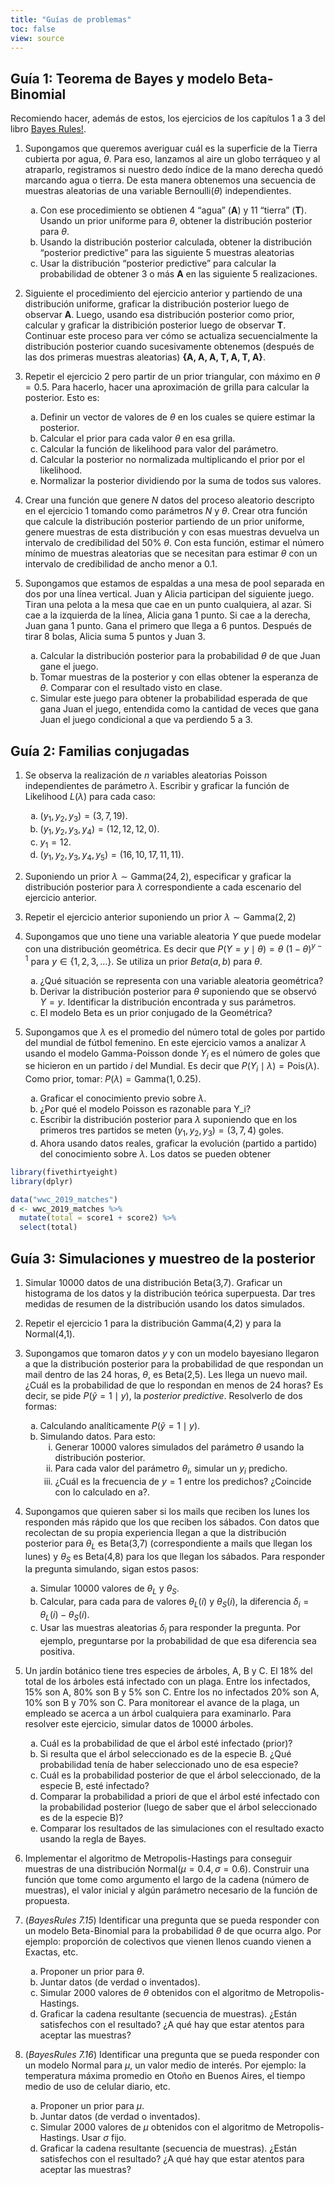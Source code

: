```yaml
---
title: "Guías de problemas"
toc: false
view: source
---
```


## Guía 1: Teorema de Bayes y modelo Beta-Binomial

Recomiendo hacer, además de estos, los ejercicios de los capítulos 1 a 3 del libro [Bayes Rules!](https://www.bayesrulesbook.com/).

1.  Supongamos que queremos averiguar cuál es la superficie de la Tierra cubierta por agua, $\theta$. Para eso, lanzamos al aire un globo terráqueo y al atraparlo, registramos si nuestro dedo índice de la mano derecha quedó marcando agua o tierra. De esta manera obtenemos una secuencia de muestras aleatorias de una variable $\text{Bernoulli}(\theta)$ independientes.

    a.  Con ese procedimiento se obtienen 4 "agua" (**A**) y 11 "tierra" (**T**). Usando un prior uniforme para $\theta$, obtener la distribución posterior para $\theta$.
    b.  Usando la distribución posterior calculada, obtener la distribución "posterior predictive" para las siguiente 5 muestras aleatorias
    c.  Usar la distribución "posterior predictive" para calcular la probabilidad de obtener 3 o más **A** en las siguiente 5 realizaciones.

2.  Siguiente el procedimiento del ejercicio anterior y partiendo de una distribución uniforme, graficar la distribución posterior luego de observar **A**. Luego, usando esa distribución posterior como prior, calcular y graficar la distribición posterior luego de observar **T**. Continuar este proceso para ver cómo se actualiza secuencialmente la distribución posterior cuando sucesivamente obtenemos (después de las dos primeras muestras aleatorias) **{A, A, A, T, A, T, A}**.

3.  Repetir el ejercicio 2 pero partir de un prior triangular, con máximo en $\theta = 0.5$. Para hacerlo, hacer una aproximación de grilla para calcular la posterior. Esto es:

    a.  Definir un vector de valores de $\theta$ en los cuales se quiere estimar la posterior.
    b.  Calcular el prior para cada valor $\theta$ en esa grilla.
    c.  Calcular la función de likelihood para valor del parámetro.
    d.  Calcular la posterior no normalizada multiplicando el prior por el likelihood.
    e.  Normalizar la posterior dividiendo por la suma de todos sus valores.

4.  Crear una función que genere $N$ datos del proceso aleatorio descripto en el ejercicio 1 tomando como parámetros $N$ y $\theta$. Crear otra función que calcule la distribución posterior partiendo de un prior uniforme, genere muestras de esta distribución y con esas muestras devuelva un intervalo de credibilidad del 50% $\theta$. Con esta función, estimar el número mínimo de muestras aleatorias que se necesitan para estimar $\theta$ con un intervalo de credibilidad de ancho menor a 0.1.

5.  Supongamos que estamos de espaldas a una mesa de pool separada en dos por una línea vertical. Juan y Alicia participan del siguiente juego. Tiran una pelota a la mesa que cae en un punto cualquiera, al azar. Si cae a la izquierda de la línea, Alicia gana 1 punto. Si cae a la derecha, Juan gana 1 punto. Gana el primero que llega a 6 puntos. Después de tirar 8 bolas, Alicia suma 5 puntos y Juan 3.

    a.  Calcular la distribución posterior para la probabilidad $\theta$ de que Juan gane el juego.
    b.  Tomar muestras de la posterior y con ellas obtener la esperanza de $\theta$. Comparar con el resultado visto en clase.
    c.  Simular este juego para obtener la probabilidad esperada de que gana Juan el juego, entendida como la cantidad de veces que gana Juan el juego condicional a que va perdiendo 5 a 3.

## Guía 2: Familias conjugadas

1.  Se observa la realización de $n$ variables aleatorias Poisson independientes de parámetro $\lambda$. Escribir y graficar la función de Likelihood $L(\lambda)$ para cada caso:

    a.  $(y_1,y_2,y_3) = (3, 7 ,19)$.
    b.  $(y_1,y_2,y_3,y_4) = (12, 12 ,12, 0)$.
    c.  $y_1 = 12$.
    d.  $(y_1,y_2,y_3,y_4,y_5) = (16, 10 ,17, 11, 11)$.

2.  Suponiendo un prior $\lambda \sim \text{Gamma}(24,2)$, especificar y graficar la distribución posterior para $\lambda$ correspondiente a cada escenario del ejercicio anterior.

3.  Repetir el ejercicio anterior suponiendo un prior $\lambda \sim \text{Gamma}(2,2)$

4.  Supongamos que uno tiene una variable aleatoria $Y$ que puede modelar con una distribución geométrica. Es decir que $P(Y=y \mid \theta) = \theta ~ (1-\theta)^{y-1}$ para $y \in \{1, 2, 3, ...\}$. Se utiliza un prior $Beta(a,b)$ para $\theta$.

    a.  ¿Qué situación se representa con una variable aleatoria geométrica?
    b.  Derivar la distribución posterior para $\theta$ suponiendo que se observó $Y=y$. Identificar la distribución encontrada y sus parámetros.
    c.  El modelo Beta es un prior conjugado de la Geométrica?

5.  Supongamos que $\lambda$ es el promedio del número total de goles por partido del mundial de fútbol femenino. En este ejercicio vamos a analizar $\lambda$ usando el modelo Gamma-Poisson donde $Y_i$ es el número de goles que se hicieron en un partido $i$ del Mundial. Es decir que $P(Y_i \mid \lambda) = \text{Pois}(\lambda)$. Como prior, tomar: $P(\lambda) = \text{Gamma}(1, 0.25)$.

    a.  Graficar el conocimiento previo sobre $\lambda$.
    b.  ¿Por qué el modelo Poisson es razonable para Y_i?
    c.  Escribir la distribución posterior para $\lambda$ suponiendo que en los primeros tres partidos se meten $(y_1,y_2,y_3) = (3, 7 ,4)$ goles.
    d. Ahora usando datos reales, graficar la evolución (partido a partido) del conocimiento sobre $\lambda$. Los datos se pueden obtener 

```r
library(fivethirtyeight)
library(dplyr)

data("wwc_2019_matches")
d <- wwc_2019_matches %>% 
  mutate(total = score1 + score2) %>% 
  select(total)

```


## Guía 3: Simulaciones y muestreo de la posterior 

1. Simular 10000 datos de una distribución Beta(3,7). Graficar un histograma de los datos y la distribución teórica superpuesta. Dar tres medidas de resumen de la distribución usando los datos simulados. 

2. Repetir el ejercicio 1 para la distribución Gamma(4,2) y para la Normal(4,1).

3. Supongamos que tomaron datos $y$ y con un modelo bayesiano llegaron a que la distribución posterior para la probabilidad de que respondan un mail dentro de las 24 horas, $\theta$, es Beta(2,5). Les llega un nuevo mail. ¿Cuál es la probabilidad de que lo respondan en menos de 24 horas? Es decir, se pide $P(\tilde y = 1 \mid y)$, la *posterior predictive*. Resolverlo de dos formas:

    a.  Calculando analíticamente $P(\tilde y = 1 \mid y)$.
    b.  Simulando datos. Para esto: 
        i.    Generar 10000 valores simulados del parámetro $\theta$ usando la distribución posterior.
        ii.   Para cada valor del parámetro $\theta_i$, simular un $y_i$ predicho.
        iii.  ¿Cuál es la frecuencia de $y=1$ entre los predichos? ¿Coincide con lo calculado en a?.
        
4. Supongamos que quieren saber si los mails que reciben los lunes los responden más rápido que los que reciben los sábados. Con datos que recolectan de su propia experiencia llegan a que la distribución posterior para $\theta_L$ es Beta(3,7) (correspondiente a mails que llegan los lunes) y $\theta_S$ es Beta(4,8) para los que llegan los sábados. Para responder la pregunta simulando, sigan estos pasos:

    a.  Simular 10000 valores de $\theta_L$ y $\theta_S$.
    b.  Calcular, para cada para de valores $\theta_L(i)$ y $\theta_S(i)$, la diferencia $\delta_i = \theta_L(i) - \theta_S(i)$.
    c.  Usar las muestras aleatorias $\delta_i$ para responder la pregunta. Por ejemplo, preguntarse por la probabilidad de que esa diferencia sea positiva.
    
5. Un jardín botánico tiene tres especies de árboles, A, B y C. El 18% del total de los árboles está infectado con un plaga. Entre los infectados, 15% son A, 80% son B y 5% son C. Entre los no infectados 20% son A, 10% son B y 70% son C. Para monitorear el avance de la plaga, un empleado se acerca a un árbol cualquiera para examinarlo. Para resolver este ejercicio, simular datos de 10000 árboles. 

    a.  Cuál es la probabilidad de que el árbol esté infectado (prior)?
    b.  Si resulta que el árbol seleccionado es de la especie B. ¿Qué probabilidad tenía de haber seleccionado uno de esa especie?
    c.  Cuál es la probabilidad posterior de que el árbol seleccionado, de la especie B, esté infectado?
    d.  Comparar la probabilidad a priori de que el árbol esté infectado con la probabilidad posterior (luego de saber que el árbol seleccionado es de la especie B)?
    e.  Comparar los resultados de las simulaciones con el resultado exacto usando la regla de Bayes.

    
7.  Implementar el algoritmo de Metropolis-Hastings para conseguir muestras de una distribución $\text{Normal}(\mu=0.4, \sigma=0.6)$. Construir una función que tome como argumento el largo de la cadena (número de muestras), el valor inicial y algún parámetro necesario de la función de propuesta. 

8.  (*BayesRules 7.15*) Identificar una pregunta que se pueda responder con un modelo Beta-Binomial para la probabilidad $\theta$ de que ocurra algo. Por ejemplo: proporción de colectivos que vienen llenos cuando vienen a Exactas, etc. 

    a.  Proponer un prior para $\theta$.
    b.  Juntar datos (de verdad o inventados).
    c.  Simular 2000 valores de $\theta$ obtenidos con el algoritmo de Metropolis-Hastings. 
    d.  Graficar la cadena resultante (secuencia de muestras). ¿Están satisfechos con el resultado? ¿A qué hay que estar atentos para aceptar las muestras?
    

9.  (*BayesRules 7.16*) Identificar una pregunta que se pueda responder con un modelo Normal para $\mu$, un valor medio de interés. Por ejemplo: la temperatura máxima promedio en Otoño en Buenos Aires, el tiempo medio de uso de celular diario, etc. 

    a.  Proponer un prior para $\mu$.
    b.  Juntar datos (de verdad o inventados).
    c.  Simular 2000 valores de $\mu$ obtenidos con el algoritmo de Metropolis-Hastings. Usar $\sigma$ fijo.
    d.  Graficar la cadena resultante (secuencia de muestras). ¿Están satisfechos con el resultado? ¿A qué hay que estar atentos para aceptar las muestras?
    
    
    